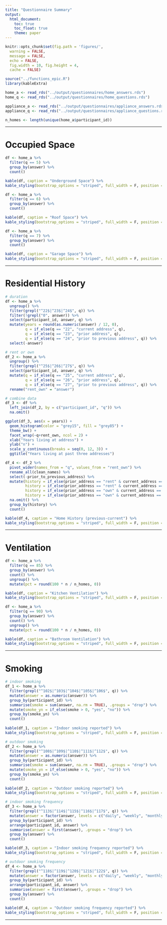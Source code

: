 ```yaml
---
title: "Questionnaire Summary"
output:
  html_document:
    toc: true
    toc_float: true
    theme: paper
---
```


```r
knitr::opts_chunk$set(fig.path = 'figures/',
  warning = FALSE,
  message = FALSE,
  echo = FALSE,
  fig.width = 10, fig.height = 4,
  cache = FALSE)
```

```r
source("../functions_epic.R")
library(kableExtra)
```

```r
home_a <- read_rds("../output/questionnaires/home_answers.rds")
home_q <- read_rds("../output/questionnaires/home_questions.rds")

appliance_a <- read_rds("../output/questionnaires/appliance_answers.rds")
appliance_q <- read_rds("../output/questionnaires/appliance_questions.rds")
```

```r
n_homes <- length(unique(home_a$participant_id))
```

---

# Occupied Space

```r
df <- home_a %>%
  filter(q == 5) %>%
  group_by(answer) %>%
  count()

kable(df, caption = "Underground Space") %>%
kable_styling(bootstrap_options = "striped", full_width = F, position = "center")
```

```r
df <- home_a %>%
  filter(q == 6) %>%
  group_by(answer) %>%
  count()

kable(df, caption = "Roof Space") %>%
kable_styling(bootstrap_options = "striped", full_width = F, position = "center")
```

```r
df <- home_a %>%
  filter(q == 7) %>%
  group_by(answer) %>%
  count()

kable(df, caption = "Garage Space") %>%
kable_styling(bootstrap_options = "striped", full_width = F, position = "center")
```

---

# Residential History

```r
# duration
df <- home_a %>%
  ungroup() %>%
  filter(grepl("^22$|^23$|^24$", q)) %>%
  filter(!grepl("0", answer)) %>%
  select(participant_id, answer, q) %>%
  mutate(years = round(as.numeric(answer) / 12, 0),
         q = if_else(q == "22", "current address", q),
         q = if_else(q == "23", "prior address", q),
         q = if_else(q == "24", "prior to previous address", q)) %>%
  select(-answer)
```

```r
# rent or own
df_2 <- home_a %>%
  ungroup() %>%
  filter(grepl("^25$|^26$|^27$", q)) %>%
  select(participant_id, answer, q) %>%
  mutate(q = if_else(q == "25", "current address", q),
         q = if_else(q == "26", "prior address", q),
         q = if_else(q == "27", "prior to previous address", q)) %>%
  rename("rent_own" = "answer")
```

```r
# combine data
df_3 <- df %>%
  left_join(df_2, by = c("participant_id", "q")) %>%
  na.omit()
```

```r
ggplot(df_3, aes(x = years)) +
  geom_histogram(color = "grey15", fill = "grey85") +
  theme_bw() +
  facet_wrap(~q+rent_own, ncol = 2) +
  xlab("Years living at address") +
  ylab("n") +
  scale_y_continuous(breaks = seq(0, 12, 3)) +
  ggtitle("Years living at past three addresses")
```

```r
df_4 <- df_2 %>%
  pivot_wider(names_from = "q", values_from = "rent_own") %>%
  rename_all(clean_names) %>%
  select(-prior_to_previous_address) %>%
  mutate(history = if_else(prior_address == "rent" & current_address == "rent", "rent-rent", NA_character_),
         history = if_else(prior_address == "rent" & current_address == "own", "rent-own", history),
         history = if_else(prior_address == "own" & current_address == "rent", "own-rent", history),
         history = if_else(prior_address == "own" & current_address == "own", "own-own", history)) %>%
  na.omit() %>%
  group_by(history) %>%
  count()

kable(df_4, caption = "Home History (previous-current") %>%
kable_styling(bootstrap_options = "striped", full_width = F, position = "center")
```

---

# Ventilation

```r
df <- home_a %>%
  filter(q == 85) %>%
  group_by(answer) %>%
  count() %>%
  ungroup() %>%
  mutate(pct = round(100 * n / n_homes, 0))

kable(df, caption = "Kitchen Ventilation") %>%
kable_styling(bootstrap_options = "striped", full_width = F, position = "center")
```

```r
df <- home_a %>%
  filter(q == 90) %>%
  group_by(answer) %>%
  count() %>%
  ungroup() %>%
  mutate(pct = round(100 * n / n_homes, 0))

kable(df, caption = "Bathroom Ventilation") %>%
kable_styling(bootstrap_options = "striped", full_width = F, position = "center")
```

---

# Smoking

```r
# indoor smoking
df_1 <- home_a %>%
  filter(grepl("^102$|^103$|^104$|^105$|^106$", q)) %>%
  mutate(answer = as.numeric(answer)) %>%
  group_by(participant_id) %>%
  summarise(smoke = sum(answer, na.rm = TRUE), .groups = "drop") %>%
  mutate(smoke_yn = if_else(smoke > 0, "yes", "no")) %>%
  group_by(smoke_yn) %>%
  count()
  
kable(df_1, caption = "Indoor smoking reported") %>%
kable_styling(bootstrap_options = "striped", full_width = F, position = "center")
```

```r
# outdoor smoking
df_2 <- home_a %>%
  filter(grepl("^108$|^109$|^110$|^111$|^112$", q)) %>%
  mutate(answer = as.numeric(answer)) %>%
  group_by(participant_id) %>%
  summarise(smoke = sum(answer, na.rm = TRUE), .groups = "drop") %>%
  mutate(smoke_yn = if_else(smoke > 0, "yes", "no")) %>%
  group_by(smoke_yn) %>%
  count()
  
kable(df_2, caption = "Outdoor smoking reported") %>%
kable_styling(bootstrap_options = "striped", full_width = F, position = "center")
```

```r
# indoor smoking frequency
df_3 <- home_a %>%
  filter(grepl("^113$|^114$|^115$|^116$|^117$", q)) %>%
  mutate(answer = factor(answer, levels = c("daily", "weekly", "monthly", "rarely", "never"))) %>%
  group_by(participant_id) %>%
  arrange(participant_id, answer) %>%
  summarise(answer = first(answer), .groups = "drop") %>%
  group_by(answer) %>%
  count()

kable(df_3, caption = "Indoor smoking frequency reported") %>%
kable_styling(bootstrap_options = "striped", full_width = F, position = "center")
```

```r
# outdoor smoking frequency
df_4 <- home_a %>%
  filter(grepl("^118$|^119$|^120$|^121$|^122$", q)) %>%
  mutate(answer = factor(answer, levels = c("daily", "weekly", "monthly", "rarely", "never"))) %>%
  group_by(participant_id) %>%
  arrange(participant_id, answer) %>%
  summarise(answer = first(answer), .groups = "drop") %>%
  group_by(answer) %>%
  count()

kable(df_4, caption = "Outdoor smoking frequency reported") %>%
kable_styling(bootstrap_options = "striped", full_width = F, position = "center")
```

---
